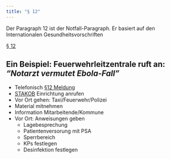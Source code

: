 ```yaml
---
title: "§ 12"
---
```

Der Paragraph 12 ist der Notfall-Paragraph. Er basiert auf den Internationalen Gesundheitsvorschriften

[§ 12](https://www.gesetze-im-internet.de/ifsg/__12.html)

## Ein Beispiel: Feuerwehrleitzentrale ruft an: _"Notarzt vermutet Ebola-Fall"_
* Telefonisch [§12 Meldung](https://www.rki.de/DE/Content/Infekt/IfSG/Meldeboegen/Meldung_12/meldung_12_node.html)
* [STAKOB](https://www.rki.de/DE/Content/Kommissionen/Stakob/Stakob_node.html) Einrichtung anrufen
* Vor Ort gehen: Taxi/Feuerwehr/Polizei
* Material mitnehmen
* Information Mitarbeitende/Kommune
* Vor Ort: Anweisungen geben
  - Lagebesprechung
  - Patientenversorung mit PSA
  - Sperrbereich
  - KPs festlegen
  - Desinfektion festlegen